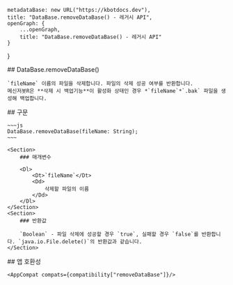 
    metadataBase: new URL("https://kbotdocs.dev"),
    title: "DataBase.removeDataBase() - 레거시 API",
    openGraph: {
        ...openGraph,
        title: "DataBase.removeDataBase() - 레거시 API"
    }
}

<Section>
    ## DataBase.removeDataBase()

    `fileName` 이름의 파일을 삭제합니다. 파일의 삭제 성공 여부를 반환합니다.
    메신저봇R은 **삭제 시 백업기능**이 활성화 상태인 경우 *`fileName`*`.bak` 파일을 생성해 백업합니다.
</Section>
<Section>
    ## 구문

    ~~~js
    DataBase.removeDataBase(fileName: String);
    ~~~

    <Section>
        ### 매개변수

        <Dl>
            <Dt>`fileName`</Dt>
            <Dd>
                삭제할 파일의 이름
            </Dd>
        </Dl>
    </Section>
    <Section>
        ### 반환값

        `Boolean` - 파일 삭제에 성공할 경우 `true`, 실패할 경우 `false`를 반환합니다. `java.io.File.delete()`의 반환값과 같습니다.
    </Section>
</Section>
<Section>
    ## 앱 호환성

    <AppCompat compats={compatibility["removeDataBase"]}/>
</Section>